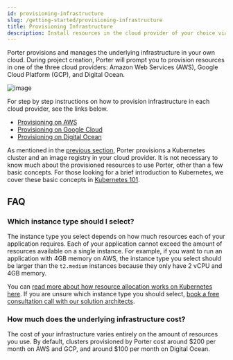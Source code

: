 ```yaml
---
id: provisioning-infrastructure
slug: /getting-started/provisioning-infrastructure
title: Provisioning Infrastructure
description: Install resources in the cloud provider of your choice via Porter.
---
```


Porter provisions and manages the underlying infrastructure in your own cloud. During project creation, Porter will prompt you to provision resources in one of the three cloud providers: Amazon Web Services (AWS), Google Cloud Platform (GCP), and Digital Ocean.

![image](https://imagedelivery.net/l4LYM_vOYKe7O1NCT_Nc_g/cffd8494-a89d-4f82-fe5a-eece998b1400/large)

For step by step instructions on how to provision infrastructure in each cloud provider, see the links below.

- [Provisioning on AWS](./provisioning-on-aws.mdx)
- [Provisioning on Google Cloud](./provisioning-on-gcp.mdx)
- [Provisioning on Digital Ocean](./provisioning-on-do.mdx)

As mentioned in the [previous section](./linking-up-application-source.mdx), Porter provisions a Kubernetes cluster and an image registry in your cloud provider. It is not necessary to know much about the provisioned resources to use Porter, other than a few basic concepts. For those looking for a brief introduction to Kubernetes, we cover these basic concepts in [Kubernetes 101](../other/kubernetes-101.mdx).

## FAQ

### Which instance type should I select?

The instance type you select depends on how much resources each of your application requires. Each of your application cannot exceed the amount of resources available on a single instance. For example, if you want to run an application with 4GB memory on AWS, the instance type you select should be larger than the `t2.medium` instances because they only have 2 vCPU and 4GB memory.

You can [read more about how resource allocation works on Kubernetes here](../other/kubernetes-101.mdx). If you are unsure which instance type you should select, [book a free consultation call with our solution architects](mailto:contact@porter.run).

### How much does the underlying infrastructure cost?

The cost of your infrastructure varies entirely on the amount of resources you use. By default, clusters provisioned by Porter cost around $200 per month on AWS and GCP, and around $100 per month on Digital Ocean.
